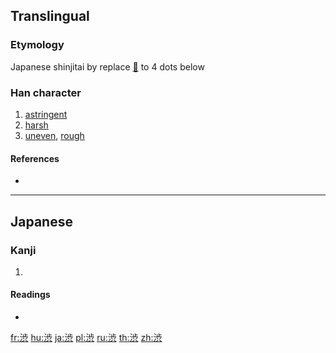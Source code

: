 {{character info/new}}
{{also|澀|澁}}
==Translingual==
{{Han simplified forms|澀|渋|涩}}

===Etymology===
Japanese shinjitai {{Han simp|澁|nocap=y}} by replace [[𣥖]] to 4 dots below

===Han character===
{{Han char|rn=85|rad=水|as=08|sn=11|four=|canj=EYMO|ids=⿰氵⿳止丷八}}

# [[astringent]]
# [[harsh]]
# [[uneven]], [[rough]]

====References====
* {{Han ref|kx=0633.371|dkj=17750|dj=1039.200|hdz=31647.061|uh=6E0B|ud=28171}}

----

==Japanese==

===Kanji===
{{ja-kanji|grade=c|rs=水08|style=s|kyu=澁}}

# {{defn|lang=ja|sort=水08}}

====Readings====
* {{ja-readings|goon=[[しゅう]] (shū) {{non-joyo-reading}}|kanon=[[そう]] (sō) {{non-joyo-reading}}|kanyoon=[[じゅう]] (jū)|kun=[[しぶい]] (shibui), [[しぶ]] (shibu)}}

[[fr:渋]]
[[hu:渋]]
[[ja:渋]]
[[pl:渋]]
[[ru:渋]]
[[th:渋]]
[[zh:渋]]